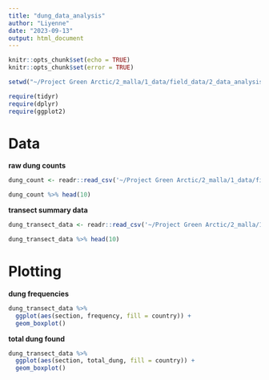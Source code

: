 ```yaml
---
title: "dung_data_analysis"
author: "Liyenne"
date: "2023-09-13"
output: html_document
---
```


```r
knitr::opts_chunk$set(echo = TRUE)
knitr::opts_chunk$set(error = TRUE)
```

```r
setwd("~/Project Green Arctic/2_malla/1_data/field_data/2_data_analysis") 

require(tidyr)
require(dplyr)
require(ggplot2)
```

# Data
**raw dung counts**
```r
dung_count <- readr::read_csv('~/Project Green Arctic/2_malla/1_data/field_data/2_data_analysis/2_input/dung_count_data.csv')

dung_count %>% head(10)
```

**transect summary data**
```r
dung_transect_data <- readr::read_csv('~/Project Green Arctic/2_malla/1_data/field_data/2_data_analysis/2_input/dung_data_transect_summary.csv')

dung_transect_data %>% head(10)
```

# Plotting
**dung frequencies**
```r
dung_transect_data %>%
  ggplot(aes(section, frequency, fill = country)) + 
  geom_boxplot() 
```
**total dung found**
```r
dung_transect_data %>%
  ggplot(aes(section, total_dung, fill = country)) + 
  geom_boxplot() 
```

